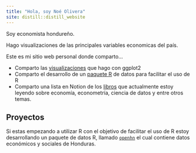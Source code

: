 ```yaml
---
title: "Hola, soy Noé Olivera"
site: distill::distill_website
---
```


<head>
<title>-> Noé Olivera</title>
</head>

<div>
<div
<p>Soy economista hondureño.</p>
<p>Hago visualizaciones de las principales variables economicas del país.</p>
<p>Este es mi sitio web personal donde comparto...</p>
<ul>
<li>Comparto las <a href="https://github.com/Nolivera007/data_visualization">visualizaciones</a> que hago con ggplot2</li>
<li>Comparto el desarrollo de un <a href="https://github.com/Nolivera007/openhn">paquete R</a> de datos para facilitar el uso de R</li>
<li>Comparto una lista en Notion de los <a href="https://www.notion.so/7e1226a54ab74a69b95d373bc5ea8af4?v=9aa4589b80cb4d789c296819d679a652">libros</a> que actualmente estoy leyendo sobre economía, econometría, ciencia de datos y entre otros temas.</li>
</ul>
</div>
  </div>
  <div>
<h2>Proyectos</h2>
<p>Si estas empezando a utilizar R con el objetivo de facilitar el uso de R estoy desarrollando un paquete de datos R, llamado <a href="https://github.com/Nolivera007/openhn">`openhn`</a> el cual contiene datos económicos y sociales de Honduras.</p>
</div>
</div>

